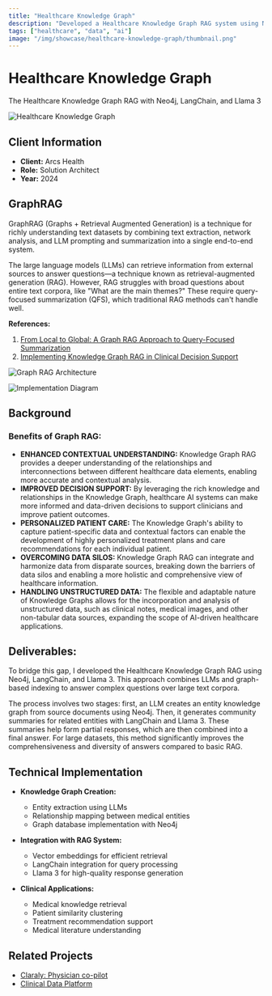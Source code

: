 ```yaml
---
title: "Healthcare Knowledge Graph"
description: "Developed a Healthcare Knowledge Graph RAG system using Neo4j, LangChain, and Llama 3 to enhance clinical decision support."
tags: ["healthcare", "data", "ai"]
image: "/img/showcase/healthcare-knowledge-graph/thumbnail.png"
---
```


# Healthcare Knowledge Graph

The Healthcare Knowledge Graph RAG with Neo4j, LangChain, and Llama 3

![Healthcare Knowledge Graph](/img/showcase/healthcare-knowledge-graph/thumbnail.png)

## Client Information

- **Client:** Arcs Health
- **Role:** Solution Architect
- **Year:** 2024

## GraphRAG

GraphRAG (Graphs + Retrieval Augmented Generation) is a technique for richly understanding text datasets by combining text extraction, network analysis, and LLM prompting and summarization into a single end-to-end system.

The large language models (LLMs) can retrieve information from external sources to answer questions—a technique known as retrieval-augmented generation (RAG). However, RAG struggles with broad questions about entire text corpora, like "What are the main themes?" These require query-focused summarization (QFS), which traditional RAG methods can't handle well.

**References:**
1. [From Local to Global: A Graph RAG Approach to Query-Focused Summarization](https://arxiv.org/abs/2404.16130)
2. [Implementing Knowledge Graph RAG in Clinical Decision Support](https://www.linkedin.com/pulse/implementing-knowledge-graph-rag-clinical-decision-support-bhate-occze/)

![Graph RAG Architecture](/img/showcase/healthcare-knowledge-graph/graph-structure.jpg)

![Implementation Diagram](/img/showcase/healthcare-knowledge-graph/graph-implementation.png)

## Background

### Benefits of Graph RAG:

- **ENHANCED CONTEXTUAL UNDERSTANDING:** Knowledge Graph RAG provides a deeper understanding of the relationships and interconnections between different healthcare data elements, enabling more accurate and contextual analysis.
- **IMPROVED DECISION SUPPORT:** By leveraging the rich knowledge and relationships in the Knowledge Graph, healthcare AI systems can make more informed and data-driven decisions to support clinicians and improve patient outcomes.
- **PERSONALIZED PATIENT CARE:** The Knowledge Graph's ability to capture patient-specific data and contextual factors can enable the development of highly personalized treatment plans and care recommendations for each individual patient.
- **OVERCOMING DATA SILOS:** Knowledge Graph RAG can integrate and harmonize data from disparate sources, breaking down the barriers of data silos and enabling a more holistic and comprehensive view of healthcare information.
- **HANDLING UNSTRUCTURED DATA:** The flexible and adaptable nature of Knowledge Graphs allows for the incorporation and analysis of unstructured data, such as clinical notes, medical images, and other non-tabular data sources, expanding the scope of AI-driven healthcare applications.

## Deliverables:

To bridge this gap, I developed the Healthcare Knowledge Graph RAG using Neo4j, LangChain, and Llama 3. This approach combines LLMs and graph-based indexing to answer complex questions over large text corpora.

The process involves two stages: first, an LLM creates an entity knowledge graph from source documents using Neo4j. Then, it generates community summaries for related entities with LangChain and Llama 3. These summaries help form partial responses, which are then combined into a final answer. For large datasets, this method significantly improves the comprehensiveness and diversity of answers compared to basic RAG.

## Technical Implementation

- **Knowledge Graph Creation:**
  - Entity extraction using LLMs
  - Relationship mapping between medical entities
  - Graph database implementation with Neo4j

- **Integration with RAG System:**
  - Vector embeddings for efficient retrieval
  - LangChain integration for query processing
  - Llama 3 for high-quality response generation

- **Clinical Applications:**
  - Medical knowledge retrieval
  - Patient similarity clustering
  - Treatment recommendation support
  - Medical literature understanding

## Related Projects

- [Claraly: Physician co-pilot](/showcase/claraly)
- [Clinical Data Platform](/showcase/clinical-data-platform) 